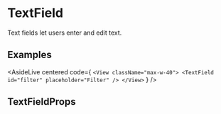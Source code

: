 
# TextField

Text fields let users enter and edit text.

## Examples

<AsideLive
  centered
  code={
`<View className="max-w-40">
  <TextField id="filter" placeholder="Filter" />
</View>`
    }
/>

## TextFieldProps

<ComponentProps name="TextField" />
